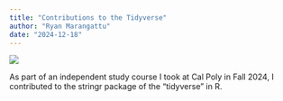 ```yaml
---
title: "Contributions to the Tidyverse"
author: "Ryan Marangattu"
date: "2024-12-18"
---
```


![](images/stringr.png)

As part of an independent study course I took at Cal Poly in Fall 2024, I contributed to the stringr package of the "tidyverse" in R.
